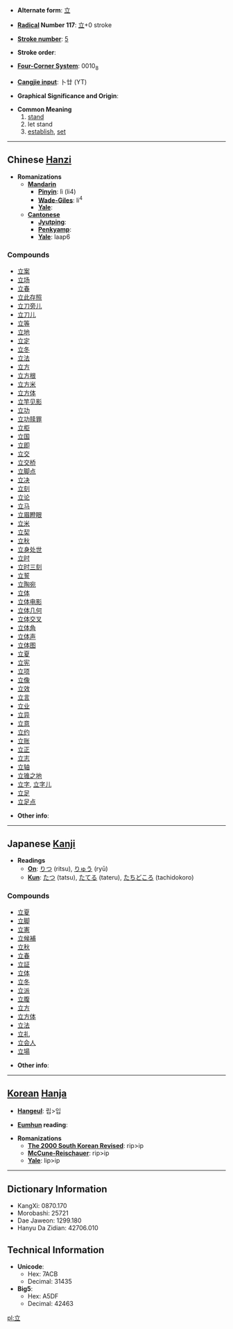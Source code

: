 * '''Alternate form''': [[立]]

* '''[[Wiktionary:Chinese radical index| Radical]] Number 117''': [[Wiktionary:Chinese radical index 立|立]]+0 stroke

* '''[[Wiktionary:Chinese total strokes index|Stroke number]]''': [[Wiktionary:Chinese total strokes index 5|5]]

* '''Stroke order''': 

* '''[[Wiktionary:Chinese four corner index|Four-Corner System]]''': 0010<sub>8</sub>

* '''[[Wiktionary:Chinese Cangjie index|Cangjie input]]''': 卜廿 (YT)

* '''Graphical Significance and Origin''': 

* '''Common Meaning'''
*# [[stand]]
*# let stand
*# [[establish]], [[set]]


----

== Chinese [[Hanzi]] ==

* '''Romanizations'''
** '''[[Mandarin]]'''
*** '''[[Pinyin]]''': lì (li4)
*** '''[[Wade-Giles]]''': li<sup>4</sup>
*** '''[[Yale]]''': 
** '''[[Cantonese]]'''
*** '''[[Jyutping]]''':
*** '''[[Penkyamp]]''': 
*** '''[[Yale]]''': laap6

===Compounds===
*[[立案]]
*[[立场]]
*[[立春]]
*[[立此存照]]
*[[立刀旁儿]]
*[[立刀儿]]
*[[立等]]
*[[立地]]
*[[立定]]
*[[立冬]]
*[[立法]]
*[[立方]]
*[[立方根]]
*[[立方米]]
*[[立方体]]
*[[立竿见影]]
*[[立功]]
*[[立功赎罪]]
*[[立柜]]
*[[立国]]
*[[立即]]
*[[立交]]
*[[立交桥]]
*[[立脚点]]
*[[立决]]
*[[立刻]]
*[[立论]]
*[[立马]]
*[[立眉瞪眼]]
*[[立米]]
*[[立契]]
*[[立秋]]
*[[立身处世]]
*[[立时]]
*[[立时三刻]]
*[[立誓]]
*[[立陶宛]]
*[[立体]]
*[[立体电影]]
*[[立体几何]]
*[[立体交叉]]
*[[立体角]]
*[[立体声]]
*[[立体图]]
*[[立夏]]
*[[立宪]]
*[[立项]]
*[[立像]]
*[[立效]]
*[[立言]]
*[[立业]]
*[[立异]]
*[[立意]]
*[[立约]]
*[[立账]]
*[[立正]]
*[[立志]]
*[[立轴]]
*[[立锥之地]]
*[[立字]], [[立字儿]]
*[[立足]]
*[[立足点]]

* '''Other info''': 

----

== Japanese [[Kanji]] ==

* '''Readings'''
** '''[[On]]''': [[りつ]] (ritsu), [[りゅう]] (ryū)
** '''[[Kun]]''': [[たつ]] (tatsu), [[たてる]] (tateru), [[たちどころ]] (tachidokoro)

===Compounds===
*[[立夏]]
*[[立脚]]
*[[立憲]]
*[[立候補]]
*[[立秋]]
*[[立春]]
*[[立証]]
*[[立体]]
*[[立冬]]
*[[立派]]
*[[立腹]]
*[[立方]]
*[[立方体]]
*[[立法]]
*[[立礼]]
*[[立会人]]
*[[立場]]

* '''Other info''':  

----

== [[Korean]] [[Hanja]] ==

* '''[[Hangeul]]''': 립>입

* '''[[Eumhun]] reading''': 

* '''Romanizations'''
** '''[[The 2000 South Korean Revised Romanization|The 2000 South Korean Revised]]''': rip>ip
** '''[[McCune-Reischauer]]''': rip>ip
** '''[[Yale]]''': lip>ip

----

== Dictionary Information ==

* KangXi: 0870.170
* Morobashi: 25721
* Dae Jaweon: 1299.180
* Hanyu Da Zidian: 42706.010

== Technical Information ==

* '''Unicode''':
** Hex: 7ACB
** Decimal: 31435
* '''Big5''':
** Hex: A5DF
** Decimal: 42463

[[pl:立]]